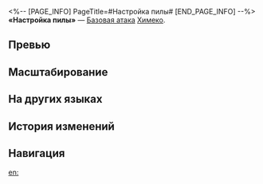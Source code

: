 <%-- [PAGE_INFO]
PageTitle=#Настройка пилы#
[END_PAGE_INFO] --%>
{{Навык Инфобокс
|Название         = Настройка пилы
|Изображение      = Навык Настройка пилы.png
|Персонаж         = Химеко
|Тип              = Базовая атака
|Тэг              = Одиночная атака
|УронСтойк        = 10
|ЭнергияГен       = 20
|Энергия          = 
|Длительность     = 
|Описание         = Наносит выбранному противнику огненный урон, равный {{Цвет|Выделенный|50%—110%}} от силы атаки Химеко.
|Свойство1        = 
|Масштабирование1 = 
}}
'''«Настройка пилы»''' — [[Базовая атака]] [[Химеко]].

==Превью==
{{Превью
|Файл = Настройка пилы Превью
}}

==Масштабирование==
{{Масштабирование навыка
|50%;60%;70%;80%;90%;100%;110%;120%;130%;140%
}}

==На других языках==
{{На других языках
|en   = Sawblade Tuning
|zhs  = 武装调律
|zht  = 武裝調律
|ja   = {{Rubi|武装調律|ぶそうちょうりつ}}
|ko   = 무장 조율
|es   = Afinación de sierra
|fr   = Accordage de la lame de scie
|ru   = Настройка пилы
|th   = Sawblade Tuning
|vi   = Chỉnh Đốn Vũ Trang
|de   = Sägeblatt-Justierung
|id   = Sawblade Tuning
|pt   = Ajuste de Lâmina de Serra
}}

==История изменений==
{{История изменений|3.5}}

==Навигация==
{{Навык Навбокс|Химеко}}

[[en:]]